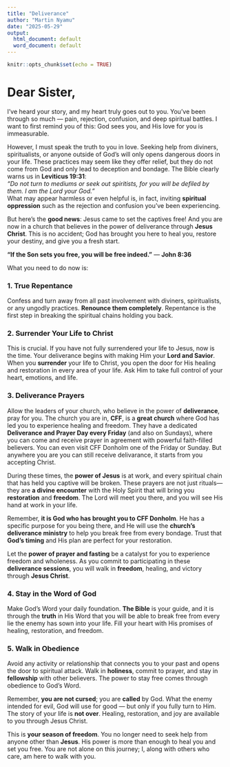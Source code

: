 ```yaml
---
title: "Deliverance"
author: "Martin Nyamu"
date: "2025-05-29"
output:
  html_document: default
  word_document: default
---
```


```r
knitr::opts_chunk$set(echo = TRUE)
```

# Dear Sister,

I’ve heard your story, and my heart truly goes out to you. You’ve been through so much — pain, rejection, confusion, and deep spiritual battles. I want to first remind you of this: God sees you, and His love for you is immeasurable.

However, I must speak the truth to you in love. Seeking help from diviners, spiritualists, or anyone outside of God’s will only opens dangerous doors in your life. These practices may seem like they offer relief, but they do not come from God and only lead to deception and bondage. The Bible clearly warns us in **Leviticus 19:31**:  
*"Do not turn to mediums or seek out spiritists, for you will be defiled by them. I am the Lord your God."*  
What may appear harmless or even helpful is, in fact, inviting **spiritual oppression** such as the rejection and confusion you’ve been experiencing.

But here’s the **good news**: Jesus came to set the captives free! And you are now in a church that believes in the power of deliverance through **Jesus Christ**. This is no accident; God has brought you here to heal you, restore your destiny, and give you a fresh start.

**“If the Son sets you free, you will be free indeed.”** — **John 8:36**

What you need to do now is:

### **1. True Repentance**
Confess and turn away from all past involvement with diviners, spiritualists, or any ungodly practices. **Renounce them completely**. Repentance is the first step in breaking the spiritual chains holding you back.

### **2. Surrender Your Life to Christ**
This is crucial. If you have not fully surrendered your life to Jesus, now is the time. Your deliverance begins with making Him your **Lord and Savior**. When you **surrender** your life to Christ, you open the door for His healing and restoration in every area of your life. Ask Him to take full control of your heart, emotions, and life.

### **3. Deliverance Prayers**

Allow the leaders of your church, who believe in the power of **deliverance**, pray for you. The church you are in, **CFF**, is a **great church** where God has led you to experience healing and freedom. They have a dedicated **Deliverance and Prayer Day every Friday** (and also on Sundays), where you can come and receive prayer in agreement with powerful faith-filled believers. You can even visit CFF Donholm one of the Friday or Sunday. But anywhere you are you can still receive delivarance, it starts from you accepting Christ.

During these times, the **power of Jesus** is at work, and every spiritual chain that has held you captive will be broken. These prayers are not just rituals—they are **a divine encounter** with the Holy Spirit that will bring you **restoration** and **freedom**. The Lord will meet you there, and you will see His hand at work in your life.

Remember, **it is God who has brought you to CFF Donholm**. He has a specific purpose for you being there, and He will use the **church’s deliverance ministry** to help you break free from every bondage. Trust that **God’s timing** and His plan are perfect for your restoration.

Let the **power of prayer and fasting** be a catalyst for you to experience freedom and wholeness. As you commit to participating in these **deliverance sessions**, you will walk in **freedom**, healing, and victory through **Jesus Christ**.


### **4. Stay in the Word of God**
Make God’s Word your daily foundation. **The Bible** is your guide, and it is through the **truth** in His Word that you will be able to break free from every lie the enemy has sown into your life. Fill your heart with His promises of healing, restoration, and freedom.

### **5. Walk in Obedience**
Avoid any activity or relationship that connects you to your past and opens the door to spiritual attack. Walk in **holiness**, commit to prayer, and stay in **fellowship** with other believers. The power to stay free comes through obedience to God’s Word.

Remember, **you are not cursed**; you are **called** by God. What the enemy intended for evil, God will use for good — but only if you fully turn to Him. The story of your life is **not over**. Healing, restoration, and joy are available to you through Jesus Christ.

This is **your season of freedom**. You no longer need to seek help from anyone other than **Jesus**. His power is more than enough to heal you and set you free. You are not alone on this journey; I, along with others who care, am here to walk with you.

 
